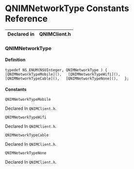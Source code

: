 # QNIMNetworkType Constants Reference

Declared in | QNIMClient.h  
---|---  
  
### QNIMNetworkType

#### Definition

`typedef NS_ENUM(NSUInteger, QNIMNetworkType ) {  
   [QNIMNetworkTypeMobile](),  
   [QNIMNetworkTypeWifi](),  
   [QNIMNetworkTypeCable](),  
   [QNIMNetworkTypeNone](),  
};`

#### Constants

`QNIMNetworkTypeMobile`

    

Declared In `QNIMClient.h`.

`QNIMNetworkTypeWifi`

    

Declared In `QNIMClient.h`.

`QNIMNetworkTypeCable`

    

Declared In `QNIMClient.h`.

`QNIMNetworkTypeNone`

    

Declared In `QNIMClient.h`.

